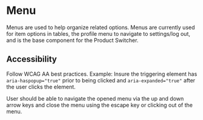 

<Meta of={stories} />

# Menu

Menus are used to help organize related options. Menus are currently used for item options in
tables, the profile menu to navigate to settings/log out, and is the base component for the Product
Switcher.

<Story of={stories.ClosedMenu} />
<Controls />

## Accessibility

Follow WCAG AA best practices. Example: Insure the triggering element has `aria-haspopup="true"`
prior to being clicked and `aria-expanded="true"` after the user clicks the element.

User should be able to navigate the opened menu via the up and down arrow keys and close the menu
using the escape key or clicking out of the menu.
